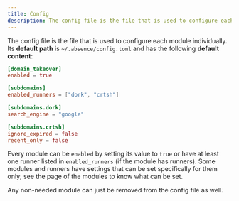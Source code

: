 ```yaml
---
title: Config
description: The config file is the file that is used to configure each module individually.
---
```


The config file is the file that is used to configure each module individually. Its **default path** is `~/.absence/config.toml` and has the following **default content**:

```toml title="~/.absence/config.toml"
[domain_takeover]
enabled = true

[subdomains]
enabled_runners = ["dork", "crtsh"]

[subdomains.dork]
search_engine = "google"

[subdomains.crtsh]
ignore_expired = false
recent_only = false
```

Every module can be `enabled` by setting its value to `true` or have at least one runner listed in `enabled_runners` (if the module has runners). Some modules and runners have settings that can be set specifically for them only; see the page of the modules to know what can be set.

Any non-needed module can just be removed from the config file as well.
